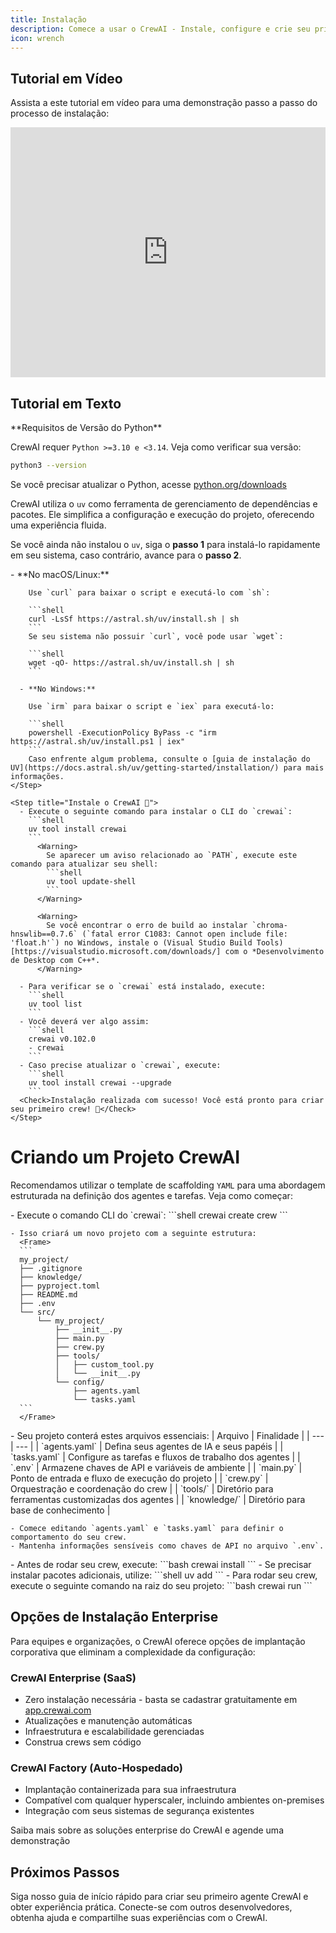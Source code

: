 ```yaml
---
title: Instalação
description: Comece a usar o CrewAI - Instale, configure e crie seu primeiro crew de IA
icon: wrench
---
```


## Tutorial em Vídeo
Assista a este tutorial em vídeo para uma demonstração passo a passo do processo de instalação:

<iframe
  width="100%"
  height="400"
  src="https://www.youtube.com/embed/-kSOTtYzgEw"
  title="CrewAI Installation Guide"
  frameborder="0"
  style={{ borderRadius: '10px' }}
  allow="accelerometer; autoplay; clipboard-write; encrypted-media; gyroscope; picture-in-picture"
  allowfullscreen
></iframe>

## Tutorial em Texto
<Note>
  **Requisitos de Versão do Python**

  CrewAI requer `Python >=3.10 e <3.14`. Veja como verificar sua versão:
  ```bash
  python3 --version
  ```

  Se você precisar atualizar o Python, acesse [python.org/downloads](https://python.org/downloads)
</Note>

CrewAI utiliza o `uv` como ferramenta de gerenciamento de dependências e pacotes. Ele simplifica a configuração e execução do projeto, oferecendo uma experiência fluida.

Se você ainda não instalou o `uv`, siga o **passo 1** para instalá-lo rapidamente em seu sistema, caso contrário, avance para o **passo 2**.

<Steps>
    <Step title="Instale o uv">
      - **No macOS/Linux:**

        Use `curl` para baixar o script e executá-lo com `sh`:

        ```shell
        curl -LsSf https://astral.sh/uv/install.sh | sh
        ```
        Se seu sistema não possuir `curl`, você pode usar `wget`:

        ```shell
        wget -qO- https://astral.sh/uv/install.sh | sh
        ```

      - **No Windows:**

        Use `irm` para baixar o script e `iex` para executá-lo:

        ```shell
        powershell -ExecutionPolicy ByPass -c "irm https://astral.sh/uv/install.ps1 | iex"
        ```
        Caso enfrente algum problema, consulte o [guia de instalação do UV](https://docs.astral.sh/uv/getting-started/installation/) para mais informações.
    </Step>

    <Step title="Instale o CrewAI 🚀">
      - Execute o seguinte comando para instalar o CLI do `crewai`:
        ```shell
        uv tool install crewai
        ```
          <Warning>
            Se aparecer um aviso relacionado ao `PATH`, execute este comando para atualizar seu shell:
            ```shell
            uv tool update-shell
            ```
          </Warning>

          <Warning>
            Se você encontrar o erro de build ao instalar `chroma-hnswlib==0.7.6` (`fatal error C1083: Cannot open include file: 'float.h'`) no Windows, instale o (Visual Studio Build Tools)[https://visualstudio.microsoft.com/downloads/] com o *Desenvolvimento de Desktop com C++*.
          </Warning>

      - Para verificar se o `crewai` está instalado, execute:
        ```shell
        uv tool list
        ```
      - Você deverá ver algo assim:
        ```shell
        crewai v0.102.0
        - crewai
        ```
      - Caso precise atualizar o `crewai`, execute:
        ```shell
        uv tool install crewai --upgrade
        ```
      <Check>Instalação realizada com sucesso! Você está pronto para criar seu primeiro crew! 🎉</Check>
    </Step>
</Steps>

# Criando um Projeto CrewAI

Recomendamos utilizar o template de scaffolding `YAML` para uma abordagem estruturada na definição dos agentes e tarefas. Veja como começar:

<Steps>
  <Step title="Gerar Scaffolding do Projeto">
    - Execute o comando CLI do `crewai`:
      ```shell
      crewai create crew <your_project_name>
      ```

    - Isso criará um novo projeto com a seguinte estrutura:
      <Frame>
      ```
      my_project/
      ├── .gitignore
      ├── knowledge/
      ├── pyproject.toml
      ├── README.md
      ├── .env
      └── src/
          └── my_project/
              ├── __init__.py
              ├── main.py
              ├── crew.py
              ├── tools/
              │   ├── custom_tool.py
              │   └── __init__.py
              └── config/
                  ├── agents.yaml
                  └── tasks.yaml
      ```
      </Frame>
  </Step>

  <Step title="Personalize Seu Projeto">
    - Seu projeto conterá estes arquivos essenciais:
      | Arquivo | Finalidade |
      | --- | --- |
      | `agents.yaml` | Defina seus agentes de IA e seus papéis |
      | `tasks.yaml` | Configure as tarefas e fluxos de trabalho dos agentes |
      | `.env` | Armazene chaves de API e variáveis de ambiente |
      | `main.py` | Ponto de entrada e fluxo de execução do projeto |
      | `crew.py` | Orquestração e coordenação do crew |
      | `tools/` | Diretório para ferramentas customizadas dos agentes |
      | `knowledge/` | Diretório para base de conhecimento |

    - Comece editando `agents.yaml` e `tasks.yaml` para definir o comportamento do seu crew.
    - Mantenha informações sensíveis como chaves de API no arquivo `.env`.
  </Step>

  <Step title="Execute seu Crew">
    - Antes de rodar seu crew, execute:
      ```bash
      crewai install
      ```
    - Se precisar instalar pacotes adicionais, utilize:
      ```shell
      uv add <package-name>
      ```
    - Para rodar seu crew, execute o seguinte comando na raiz do seu projeto:
      ```bash
      crewai run
      ```
  </Step>
</Steps>

## Opções de Instalação Enterprise

<Note type="info">
Para equipes e organizações, o CrewAI oferece opções de implantação corporativa que eliminam a complexidade da configuração:

### CrewAI Enterprise (SaaS)
- Zero instalação necessária - basta se cadastrar gratuitamente em [app.crewai.com](https://app.crewai.com)
- Atualizações e manutenção automáticas
- Infraestrutura e escalabilidade gerenciadas
- Construa crews sem código

### CrewAI Factory (Auto-Hospedado)
- Implantação containerizada para sua infraestrutura
- Compatível com qualquer hyperscaler, incluindo ambientes on-premises
- Integração com seus sistemas de segurança existentes

<Card title="Explore as Opções Enterprise" icon="building" href="https://crewai.com/enterprise">
  Saiba mais sobre as soluções enterprise do CrewAI e agende uma demonstração
</Card>
</Note>

## Próximos Passos

<CardGroup cols={2}>
  <Card
    title="Construa Seu Primeiro Agente"
    icon="code"
    href="/pt-BR/quickstart"
  >
    Siga nosso guia de início rápido para criar seu primeiro agente CrewAI e obter experiência prática.
  </Card>
  <Card
    title="Junte-se à Comunidade"
    icon="comments"
    href="https://community.crewai.com"
  >
    Conecte-se com outros desenvolvedores, obtenha ajuda e compartilhe suas experiências com o CrewAI.
  </Card>
</CardGroup>
